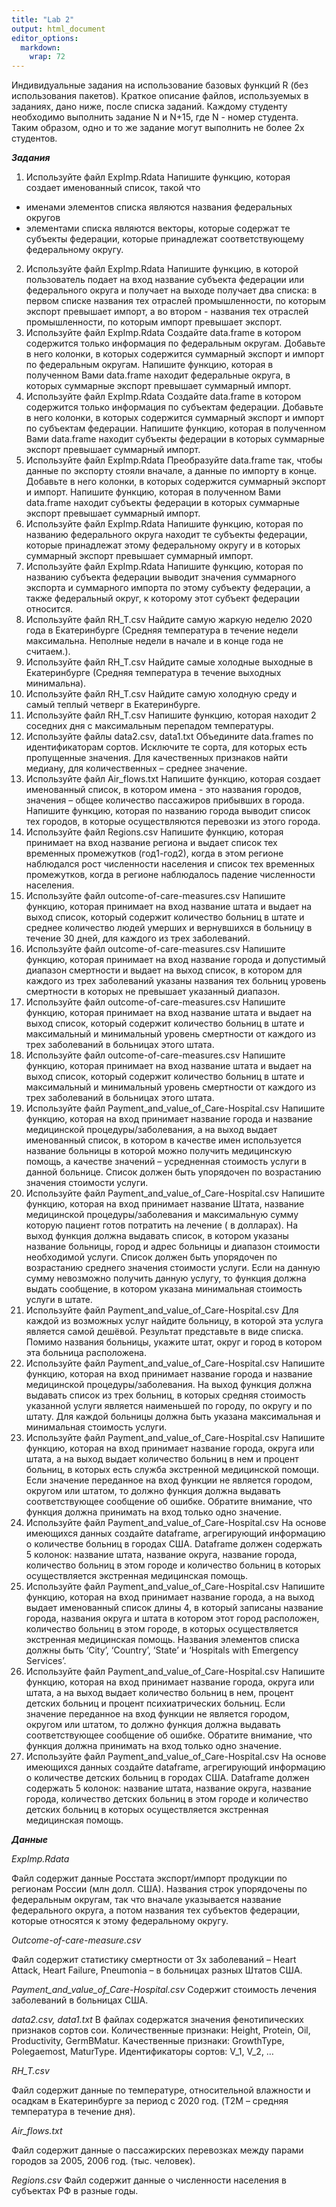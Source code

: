 ```yaml
---
title: "Lab 2"
output: html_document
editor_options: 
  markdown: 
    wrap: 72
---
```


Индивидуальные задания на использование базовых функций R (без
использования пакетов). Краткое описание файлов, используемых в
заданиях, дано ниже, после списка заданий. Каждому студенту необходимо
выполнить задание N и N+15, где N - номер студента. Таким образом, одно
и то же задание могут выполнить не более 2х студентов.

***Задания***

1.  Используйте файл ExpImp.Rdata Напишите функцию, которая создает
    именованный список, такой что

-   именами элементов списка являются названия федеральных округов
-   элементами списка являются векторы, которые содержат те субъекты
    федерации, которые принадлежат соответствующему федеральному округу.

2.  Используйте файл ExpImp.Rdata Напишите функцию, в которой
    пользователь подает на вход название субъекта федерации или
    федерального округа и получает на выходе получает два списка: в
    первом списке названия тех отраслей промышленности, по которым
    экспорт превышает импорт, а во втором - названия тех отраслей
    промышленности, по которым импорт превышает экспорт.
3.  Используйте файл ExpImp.Rdata Создайте data.frame в котором
    содержится только информация по федеральным округам. Добавьте в него
    колонки, в которых содержится суммарный экспорт и импорт по
    федеральным округам. Напишите функцию, которая в полученном Вами
    data.frame находит федеральные округа, в которых суммарные экспорт
    превышает суммарный импорт.
4.  Используйте файл ExpImp.Rdata Создайте data.frame в котором
    содержится только информация по субъектам федерации. Добавьте в него
    колонки, в которых содержится суммарный экспорт и импорт по
    субъектам федерации. Напишите функцию, которая в полученном Вами
    data.frame находит субъекты федерации в которых суммарные экспорт
    превышает суммарный импорт.
5.  Используйте файл ExpImp.Rdata Преобразуйте data.frame так, чтобы
    данные по экспорту стояли вначале, а данные по импорту в конце.
    Добавьте в него колонки, в которых содержится суммарный экспорт и
    импорт. Напишите функцию, которая в полученном Вами data.frame
    находит субъекты федерации в которых суммарные экспорт превышает
    суммарный импорт.
6.  Используйте файл ExpImp.Rdata Напишите функцию, которая по названию
    федерального округа находит те субъекты федерации, которые
    принадлежат этому федеральному округу и в которых суммарный экспорт
    превышает суммарный импорт.
7.  Используйте файл ExpImp.Rdata Напишите функцию, которая по названию
    субъекта федерации выводит значения суммарного экспорта и суммарного
    импорта по этому субъекту федерации, а также федеральный округ, к
    которому этот субъект федерации относится.
8.  Используйте файл RH_T.csv Найдите самую жаркую неделю 2020 года в
    Екатеринбурге (Средняя температура в течение недели максимальна.
    Неполные недели в начале и в конце года не считаем.).
9.  Используйте файл RH_T.csv Найдите самые холодные выходные в
    Екатеринбурге (Средняя температура в течение выходных минимальна).
10. Используйте файл RH_T.csv Найдите самую холодную среду и самый
    теплый четверг в Екатеринбурге.
11. Используйте файл RH_T.csv Напишите функцию, которая находит 2
    соседних дня с максимальным перепадом температуры.
12. Используйте файлы data2.csv, data1.txt Объедините data.frames по
    идентификаторам сортов. Исключите те сорта, для которых есть
    пропущенные значения. Для качественных признаков найти медиану, для
    количественных -- среднее значение.
13. Используйте файл Air_flows.txt Напишите функцию, которая создает
    именованный список, в котором имена - это названия городов, значения
    -- общее количество пассажиров прибывших в города. Напишите функцию,
    которая по названию города выводит список тех городов, в которые
    осуществляются перевозки из этого города.
14. Используйте файл Regions.csv Напишите функцию, которая принимает на
    вход название региона и выдает список тех временных промежутков
    (год1-год2), когда в этом регионе наблюдался рост численности
    населения и список тех временных промежутков, когда в регионе
    наблюдалось падение численности населения.
15. Используйте файл outcome-of-care-measures.csv Напишите функцию,
    которая принимает на вход название штата и выдает на выход список,
    который содержит количество больниц в штате и среднее количество
    людей умерших и вернувшихся в больницу в течение 30 дней, для
    каждого из трех заболеваний.
16. Используйте файл outcome-of-care-measures.csv Напишите функцию,
    которая принимает на вход название города и допустимый диапазон
    смертности и выдает на выход список, в котором для каждого из трех
    заболеваний указаны названия тех больниц уровень смертности в
    которых не превышает указанный диапазон.
17. Используйте файл outcome-of-care-measures.csv Напишите функцию,
    которая принимает на вход название штата и выдает на выход список,
    который содержит количество больниц в штате и максимальный и
    минимальный уровень смертности от каждого из трех заболеваний в
    больницах этого штата.
18. Используйте файл outcome-of-care-measures.csv Напишите функцию,
    которая принимает на вход название штата и выдает на выход список,
    который содержит количество больниц в штате и максимальный и
    минимальный уровень смертности от каждого из трех заболеваний в
    больницах этого штата.
19. Используйте файл Payment_and_value_of_Care-Hospital.csv Напишите
    функцию, которая на вход принимает название города и название
    медицинской процедуры/заболевания, а на выход выдает именованный
    список, в котором в качестве имен используется название больницы в
    которой можно получить медицинскую помощь, а качестве значений --
    усредненная стоимость услуги в данной больнице. Список должен быть
    упорядочен по возрастанию значения стоимости услуги.
20. Используйте файл Payment_and_value_of_Care-Hospital.csv Напишите
    функцию, которая на вход принимает название Штата, название
    медицинской процедуры/заболевания и максимальную сумму которую
    пациент готов потратить на лечение ( в долларах). На выход функция
    должна выдавать список, в котором указаны название больницы, город и
    адрес больницы и диапазон стоимости необходимой услуги. Список
    должен быть упорядочен по возрастанию среднего значения стоимости
    услуги. Если на данную сумму невозможно получить данную услугу, то
    функция должна выдать сообщение, в котором указана минимальная
    стоимость услуги в штате.
21. Используйте файл Payment_and_value_of_Care-Hospital.csv Для каждой
    из возможных услуг найдите больницу, в которой эта услуга является
    самой дешёвой. Результат представьте в виде списка. Помимо названия
    больницы, укажите штат, округ и город в котором эта больница
    расположена.
22. Используйте файл Payment_and_value_of_Care-Hospital.csv Напишите
    функцию, которая на вход принимает название города и название
    медицинской процедуры/заболевания. На выход функция должна выдавать
    список из трех больниц, в которых средняя стоимость указанной услуги
    является наименьшей по городу, по округу и по штату. Для каждой
    больницы должна быть указана максимальная и минимальная стоимость
    услуги.
23. Используйте файл Payment_and_value_of_Care-Hospital.csv Напишите
    функцию, которая на вход принимает название города, округа или
    штата, а на выход выдает количество больниц в нем и процент больниц,
    в которых есть служба экстренной медицинской помощи. Если значение
    переданное на вход функции не является городом, округом или штатом,
    то должно функция должна выдавать соответствующее сообщение об
    ошибке. Обратите внимание, что функция должна принимать на вход
    только одно значение.
24. Используйте файл Payment_and_value_of_Care-Hospital.csv На основе
    имеющихся данных создайте dataframe, агрегирующий информацию о
    количестве больниц в городах США. Dataframe должен содержать 5
    колонок: название штата, название округа, название города,
    количество больниц в этом городе и количество больниц в которых
    осуществляется экстренная медицинская помощь.
25. Используйте файл Payment_and_value_of_Care-Hospital.csv Напишите
    функцию, которая на вход принимает название города, а на выход
    выдает именованный список длины 4, в который записаны название
    города, названия округа и штата в котором этот город расположен,
    количество больниц в этом городе, в которых осуществляется
    экстренная медицинская помощь. Названия элементов списка должны быть
    'City', 'Country', 'State' и 'Hospitals with Emergency Services'.
26. Используйте файл Payment_and_value_of_Care-Hospital.csv Напишите
    функцию, которая на вход принимает название города, округа или
    штата, а на выход выдает количество больниц в нем, процент детских
    больниц и процент психиатрических больниц. Если значение переданное
    на вход функции не является городом, округом или штатом, то должно
    функция должна выдавать соответствующее сообщение об ошибке.
    Обратите внимание, что функция должна принимать на вход только одно
    значение.
27. Используйте файл Payment_and_value_of_Care-Hospital.csv На основе
    имеющихся данных создайте dataframe, агрегирующий информацию о
    количестве детских больниц в городах США. Dataframe должен содержать
    5 колонок: название штата, название округа, название города,
    количество детских больниц в этом городе и количество детских
    больниц в которых осуществляется экстренная медицинская помощь.

***Данные***

*ExpImp.Rdata*

Файл содержит данные Росстата экспорт/импорт продукции по регионам
России (млн долл. США). Названия строк упорядочены по федеральным
округам, так что вначале указывается название федерального округа, а
потом названия тех субъектов федерации, которые относятся к этому
федеральному округу.

*Outcome-of-care-measure.csv*

Файл содержит статистику смертности от 3х заболеваний -- Heart Attack,
Heart Failure, Pneumonia -- в больницах разных Штатов США.

*Payment_and_value_of_Care-Hospital.csv* Содержит стоимость лечения
заболеваний в больницах США.

*data2.csv, data1.txt* В файлах содержатся значения фенотипических
признаков сортов сои. Количественные признаки: Height, Protein, Oil,
Productivity, GermBMatur. Качественные признаки: GrowthType,
Polegaemost, MaturType. Идентификаторы сортов: V_1, V_2, ...

*RH_T.csv*

Файл содержит данные по температуре, относительной влажности и осадкам в
Екатеринбурге за период с 2020 год. (T2M -- средняя температура в
течение дня).

*Air_flows.txt*

Файл содержит данные о пассажирских перевозках между парами городов за
2005, 2006 год. (тыс. человек).

*Regions.csv* Файл содержит данные о численности населения в субъектах
РФ в разные годы.

